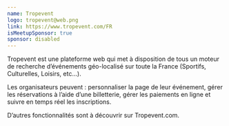```yaml
---
name: Tropevent
logo: tropevent@web.png
link: https://www.tropevent.com/FR
isMeetupSponsor: true
sponsor: disabled
---
```


Tropevent est une plateforme web qui met à disposition de tous un moteur de recherche d’événements 
géo-localisé sur toute la France (Sportifs, Culturelles, Loisirs, etc…). 

Les organisateurs peuvent : personnaliser la page de leur événement, gérer les réservations à l’aide 
d’une billetterie, gérer les paiements en ligne et suivre en temps réel les inscriptions. 

D’autres fonctionnalités sont à découvrir sur Tropevent.com.